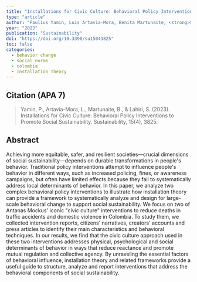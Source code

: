 ---
title: "Installations for Civic Culture: Behavioral Policy Interventions to Promote Social Sustainability"
type: "article"
author: "Paulius Yamin, Luis Artavia-Mora, Benita Martunaite, <strong>Shaon Lahiri</strong>"
year: "2023"
publication: "Sustainability"
doi: "https://doi.org/10.3390/su15043825"
toc: false
categories:
  - behavior change
  - social norms
  - colombia
  - Installation Theory
---

## Citation (APA 7)

> Yamin, P., Artavia-Mora, L., Martunaite, B., & Lahiri, S. (2023). Installations for Civic Culture: Behavioral Policy Interventions to Promote Social Sustainability. Sustainability, 15(4), 3825.

## Abstract

Achieving more equitable, safer, and resilient societies---crucial dimensions of social sustainability---depends on durable transformations in people\'s behavior. Traditional policy interventions attempt to influence people\'s behavior in different ways, such as increased policing, fines, or awareness campaigns, but often have limited effects because they fail to systematically address local determinants of behavior. In this paper, we analyze two complex behavioral policy interventions to illustrate how installation theory can provide a framework to systematically analyze and design for large-scale behavioral change to support social sustainability. We focus on two of Antanas Mockus\' iconic \"civic culture\" interventions to reduce deaths in traffic accidents and domestic violence in Colombia. To study them, we collected intervention reports, citizens\' narratives, creators\' accounts and press articles to identify their main characteristics and behavioral techniques. In our results, we find that the civic culture approach used in these two interventions addresses physical, psychological and social determinants of behavior in ways that reduce reactance and promote mutual regulation and collective agency. By unraveling the essential factors of behavioral influence, installation theory and related frameworks provide a useful guide to structure, analyze and report interventions that address the behavioral components of social sustainability.
